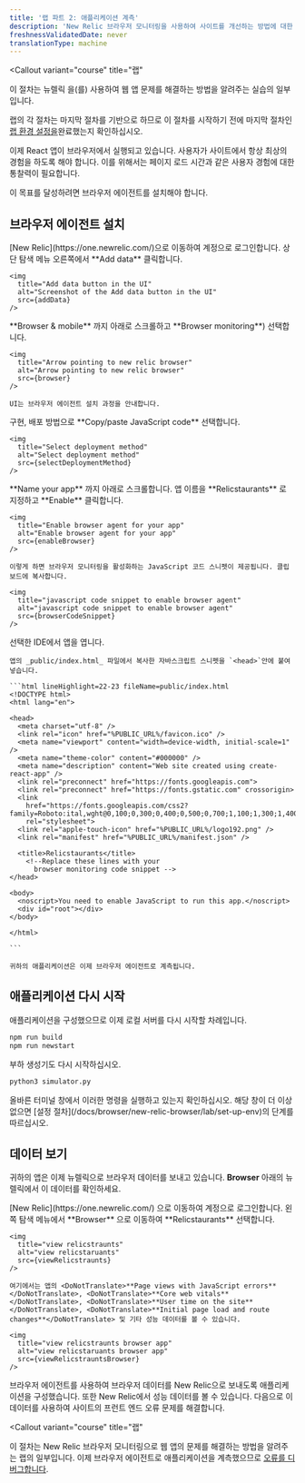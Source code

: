 ```yaml
---
title: '랩 파트 2: 애플리케이션 계측'
description: 'New Relic 브라우저 모니터링을 사용하여 사이트를 개선하는 방법에 대한 여러 부분으로 구성된 랩의 파트 2: React 애플리케이션 계측'
freshnessValidatedDate: never
translationType: machine
---
```









<Callout
  variant="course"
  title="랩"
>
  이 절차는 뉴렐릭 <InlinePopover type="browser"/>을(를) 사용하여 웹 앱 문제를 해결하는 방법을 알려주는 실습의 일부입니다.

  랩의 각 절차는 마지막 절차를 기반으로 하므로 이 절차를 시작하기 전에 마지막 절차인 [랩 환경 설정을](/docs/browser/new-relic-browser/lab/set-up-env/)완료했는지 확인하십시오.
</Callout>

이제 React 앱이 브라우저에서 실행되고 있습니다. 사용자가 사이트에서 항상 최상의 경험을 하도록 해야 합니다. 이를 위해서는 페이지 로드 시간과 같은 사용자 경험에 대한 통찰력이 필요합니다.

이 목표를 달성하려면 브라우저 에이전트를 설치해야 합니다.

## 브라우저 에이전트 설치

<Steps>
  <Step>
    [New Relic](https://one.newrelic.com/)으로 이동하여 계정으로 로그인합니다.
  </Step>

  <Step>
    상단 탐색 메뉴 오른쪽에서 <DoNotTranslate>**Add data**</DoNotTranslate> 클릭합니다.

    <img
      title="Add data button in the UI"
      alt="Screenshot of the Add data button in the UI"
      src={addData}
    />
  </Step>

  <Step>
    <DoNotTranslate>**Browser & mobile**</DoNotTranslate> 까지 아래로 스크롤하고 <DoNotTranslate>**Browser monitoring**</DoNotTranslate>) 선택합니다.

    <img
      title="Arrow pointing to new relic browser"
      alt="Arrow pointing to new relic browser"
      src={browser}
    />

    UI는 브라우저 에이전트 설치 과정을 안내합니다.
  </Step>

  <Step>
    구현, 배포 방법으로 <DoNotTranslate>**Copy/paste JavaScript code**</DoNotTranslate> 선택합니다.

    <img
      title="Select deployment method"
      alt="Select deployment method"
      src={selectDeploymentMethod}
    />
  </Step>

  <Step>
    <DoNotTranslate>**Name your app**</DoNotTranslate> 까지 아래로 스크롤합니다. 앱 이름을 <DoNotTranslate>**Relicstaurants**</DoNotTranslate> 로 지정하고 <DoNotTranslate>**Enable**</DoNotTranslate> 클릭합니다.

    <img
      title="Enable browser agent for your app"
      alt="Enable browser agent for your app"
      src={enableBrowser}
    />

    이렇게 하면 브라우저 모니터링을 활성화하는 JavaScript 코드 스니펫이 제공됩니다. 클립보드에 복사합니다.

    <img
      title="javascript code snippet to enable browser agent"
      alt="javascript code snippet to enable browser agent"
      src={browserCodeSnippet}
    />
  </Step>

  <Step>
    선택한 IDE에서 앱을 엽니다.

    앱의 _public/index.html_ 파일에서 복사한 자바스크립트 스니펫을 `<head>`안에 붙여넣습니다.

    ```html lineHighlight=22-23 fileName=public/index.html
    <!DOCTYPE html>
    <html lang="en">

    <head>
      <meta charset="utf-8" />
      <link rel="icon" href="%PUBLIC_URL%/favicon.ico" />
      <meta name="viewport" content="width=device-width, initial-scale=1" />
      <meta name="theme-color" content="#000000" />
      <meta name="description" content="Web site created using create-react-app" />
      <link rel="preconnect" href="https://fonts.googleapis.com">
      <link rel="preconnect" href="https://fonts.gstatic.com" crossorigin>
      <link
        href="https://fonts.googleapis.com/css2?family=Roboto:ital,wght@0,100;0,300;0,400;0,500;0,700;1,100;1,300;1,400;1,500&display=swap"
        rel="stylesheet">
      <link rel="apple-touch-icon" href="%PUBLIC_URL%/logo192.png" />
      <link rel="manifest" href="%PUBLIC_URL%/manifest.json" />

      <title>Relicstaurants</title>
        <!--Replace these lines with your 
          browser monitoring code snippet -->
    </head>

    <body>
      <noscript>You need to enable JavaScript to run this app.</noscript>
      <div id="root"></div>
    </body>

    </html>

    ```

    귀하의 애플리케이션은 이제 브라우저 에이전트로 계측됩니다.
  </Step>
</Steps>

## 애플리케이션 다시 시작

애플리케이션을 구성했으므로 이제 로컬 서버를 다시 시작할 차례입니다.

```bash
npm run build
npm run newstart
```

부하 생성기도 다시 시작하십시오.

```bash
python3 simulator.py
```

<Callout variant="important">
  올바른 터미널 창에서 이러한 명령을 실행하고 있는지 확인하십시오. 해당 창이 더 이상 없으면 [설정 절차](/docs/browser/new-relic-browser/lab/set-up-env)의 단계를 따르십시오.
</Callout>

## 데이터 보기

귀하의 앱은 이제 뉴렐릭으로 브라우저 데이터를 보내고 있습니다. <DoNotTranslate>**Browser**</DoNotTranslate> 아래의 뉴렐릭에서 이 데이터를 확인하세요.

<Steps>
  <Step>
    [New Relic](https://one.newrelic.com/) 으로 이동하여 계정으로 로그인합니다.
  </Step>

  <Step>
    왼쪽 탐색 메뉴에서 <DoNotTranslate>**Browser**</DoNotTranslate> 으로 이동하여 <DoNotTranslate>**Relicstaurants**</DoNotTranslate> 선택합니다.

    <img
      title="view relicstraunts"
      alt="view relicstaruants"
      src={viewRelicstraunts}
    />

    여기에서는 앱의 <DoNotTranslate>**Page views with JavaScript errors**</DoNotTranslate>, <DoNotTranslate>**Core web vitals**</DoNotTranslate>, <DoNotTranslate>**User time on the site**</DoNotTranslate>, <DoNotTranslate>**Initial page load and route changes**</DoNotTranslate> 및 기타 성능 데이터를 볼 수 있습니다.

    <img
      title="view relicstraunts browser app"
      alt="view relicstaruants browser app"
      src={viewRelicstrauntsBrowser}
    />
  </Step>
</Steps>

브라우저 에이전트를 사용하여 브라우저 데이터를 New Relic으로 보내도록 애플리케이션을 구성했습니다. 또한 New Relic에서 성능 데이터를 볼 수 있습니다. 다음으로 이 데이터를 사용하여 사이트의 프런트 엔드 오류 문제를 해결합니다.

<Callout
  variant="course"
  title="랩"
>
  이 절차는 New Relic 브라우저 모니터링으로 웹 앱의 문제를 해결하는 방법을 알려주는 랩의 일부입니다. 이제 브라우저 에이전트로 애플리케이션을 계측했으므로 [오류를 디버그합니다](/docs/browser/new-relic-browser/lab/debug-errors/).
</Callout>